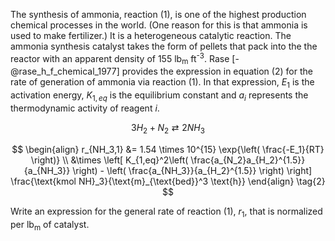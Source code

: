 The synthesis of ammonia, reaction (1), is one of the highest production chemical processes in the world. (One reason for this is that ammonia is used to make fertilizer.) It is a heterogeneous catalytic reaction. The ammonia synthesis catalyst takes the form of pellets that pack into the the reactor with an apparent density of 155 lb~m~ ft^-3^. Rase [-@rase_h_f_chemical_1977] provides the expression in equation (2) for the rate of generation of ammonia via reaction (1). In that expression, $E_1$ is the activation energy, $K_{1,eq}$ is the equilibrium constant and $a_i$ represents the thermodynamic activity of reagent $i$.

$$
3 H_2 + N_2 \rightleftarrows 2 NH_3 \tag{1}
$$

$$
\begin{align}
r_{NH_3,1} &= 1.54 \times 10^{15} \exp{\left( \frac{-E_1}{RT} \right)} \\
&\times \left[ K_{1,eq}^2\left( \frac{a_{N_2}a_{H_2}^{1.5}}{a_{NH_3}} \right) - \left( \frac{a_{NH_3}}{a_{H_2}^{1.5}} \right)  \right] \frac{\text{kmol NH}_3}{\text{m}_{\text{bed}}^3 \text{h}}
\end{align} \tag{2}
$$

Write an expression for the general rate of reaction (1), $r_1$, that is normalized per lb~m~ of catalyst.
